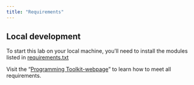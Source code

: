 ```yaml
---
title: "Requirements"
---
```


## Local development

To start this lab on your local machine, you'll need to install the modules listed in [requirements.txt](https://github.com/kirenz/lab-assistants-api/blob/main/requirements.txt)


:::{.callout-important}
Visit the "[Programming Toolkit-webpage](https://kirenz.github.io/lab-toolkit/)" to learn how to meet all requirements.
:::

